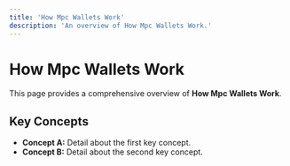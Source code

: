 ```yaml
---
title: 'How Mpc Wallets Work'
description: 'An overview of How Mpc Wallets Work.'
---
```


# How Mpc Wallets Work

This page provides a comprehensive overview of **How Mpc Wallets Work**.

## Key Concepts

* **Concept A:** Detail about the first key concept.
* **Concept B:** Detail about the second key concept.
